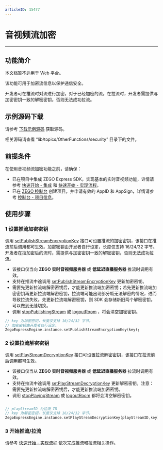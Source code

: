 ```yaml
---
articleID: 15477
---
```

# 音视频流加密

- - -

## 功能简介

<Warning title="注意">


本文档暂不适用于 Web 平台。


</Warning>



该功能可用于加密流信息以保护通信安全。

开发者可在推流时对流进行加密。对于已经加密的流，在拉流时，开发者需提供与加密密钥一致的解密密钥，否则无法成功拉流。


## 示例源码下载

请参考 [下载示例源码](!DownloadDemo/DownloadDemo) 获取源码。

相关源码请查看 “lib/topics/OtherFunctions/security” 目录下的文件。

## 前提条件

在使用音视频流加密功能之前，请确保：

- 已在项目中集成 ZEGO Express SDK，实现基本的实时音视频功能，详情请参考 [快速开始 - 集成](!Integration/SDK_Integration) 和 [快速开始 - 实现流程](!Integration/Solution_Implementation)。
- 已在 [ZEGO 控制台](https://console.zego.im) 创建项目，并申请有效的 AppID 和 AppSign，详情请参考 [控制台 - 项目信息](/console/project-info)。

## 使用步骤

### 1 设置推流加密密钥

调用 [setPublishStreamEncryptionKey](https://doc-zh.zego.im/unique-api/express-video-sdkhttps://doc-zh.zego.im/article/dart_flutter/zego_express_engine/ZegoExpressEnginePublisher/setPublishStreamEncryptionKey.html) 接口可设置推流的加密密钥，该接口在推流前后调用都可生效。加密密钥由开发者自行设定，长度仅支持 16/24/32 字节。开发者在拉加密后的流时，需提供与加密密钥一致的解密密钥，否则无法成功拉流。

<Warning title="注意">


- 该接口仅当向 **ZEGO 实时音视频服务器** 或 **低延迟直播服务器** 推流时调用有效。
- 支持在推流中途调用 [setPublishStreamEncryptionKey](https://doc-zh.zego.im/unique-api/express-video-sdkhttps://doc-zh.zego.im/article/dart_flutter/zego_express_engine/ZegoExpressEnginePublisher/setPublishStreamEncryptionKey.html) 更新加密密钥。
- 需要先更新拉流端解密密钥后，才能更新推流端加密密钥；若先更新推流端加密密钥再更新拉流端解密密钥，拉流端可能出现部分帧无法解密的情况，进而导致拉流失败。先更新拉流端解密密钥，则 SDK 会存储新旧两个解密密钥，可以做到无缝切换。
- 调用 [stopPublishingStream](https://doc-zh.zego.im/unique-api/express-video-sdkhttps://doc-zh.zego.im/article/dart_flutter/zego_express_engine/ZegoExpressEnginePublisher/stopPublishingStream.html) 或 [logoutRoom](https://doc-zh.zego.im/unique-api/express-video-sdkhttps://doc-zh.zego.im/article/dart_flutter/zego_express_engine/ZegoExpressEngineRoom/logoutRoom.html) ，将会清空加密密钥。


</Warning>



```dart
// key 为加密密钥，长度仅支持 16/24/32 字节。
// 加密密钥由开发者自行设定。
ZegoExpressEngine.instance.setPublishStreamEncryptionKey(key);
```

### 2 设置拉流解密密钥

调用 [setPlayStreamDecryptionKey](https://doc-zh.zego.im/unique-api/express-video-sdkhttps://doc-zh.zego.im/article/dart_flutter/zego_express_engine/ZegoExpressEnginePlayer/setPlayStreamDecryptionKey.html) 接口可设置拉流解密密钥，该接口在拉流前后调用都可生效。

<Warning title="注意">


- 该接口仅当从 **ZEGO 实时音视频服务器** 或 **低延迟直播服务器** 拉流时调用有效。
- 支持在拉流中途调用 [setPlayStreamDecryptionKey](https://doc-zh.zego.im/unique-api/express-video-sdkhttps://doc-zh.zego.im/article/dart_flutter/zego_express_engine/ZegoExpressEnginePlayer/setPlayStreamDecryptionKey.html) 更新解密密钥。注意：需要先更新拉流端解密密钥后，才能更新推流端加密密钥。
- 调用 [stopPlayingStream](https://doc-zh.zego.im/unique-api/express-video-sdkhttps://doc-zh.zego.im/article/dart_flutter/zego_express_engine/ZegoExpressEnginePlayer/stopPlayingStream.html) 或 [logoutRoom](https://doc-zh.zego.im/unique-api/express-video-sdkhttps://doc-zh.zego.im/article/dart_flutter/zego_express_engine/ZegoExpressEngineRoom/logoutRoom.html) 都将会清空解密密钥。


</Warning>



```dart

// playStreamID 为拉流 ID
// key 为解密密钥，长度仅支持 16/24/32 字节。
ZegoExpressEngine.instance.setPlayStreamDecryptionKey(playStreamID,key);

```

### 3 开始推流/拉流

请参考 [快速开始 - 实现流程](!Integration/Solution_Implementation#publishingStream) 依次完成推流和拉流相关操作。
